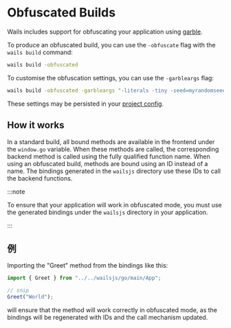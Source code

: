 # Obfuscated Builds

Wails includes support for obfuscating your application using [garble](https://github.com/burrowers/garble).

To produce an obfuscated build, you can use the `-obfuscate` flag with the `wails build` command:

```bash
wails build -obfuscated
```

To customise the obfuscation settings, you can use the `-garbleargs` flag:

```bash
wails build -obfuscated -garbleargs "-literals -tiny -seed=myrandomseed"
```

These settings may be persisted in your [project config](../reference/project-config).

## How it works

In a standard build, all bound methods are available in the frontend under the `window.go` variable. When these methods are called, the corresponding backend method is called using the fully qualified function name. When using an obfuscated build, methods are bound using an ID instead of a name. The bindings generated in the `wailsjs` directory use these IDs to call the backend functions.

:::note

To ensure that your application will work in obfuscated mode, you must use the generated bindings under the `wailsjs` directory in your application.

:::

## 例

Importing the "Greet" method from the bindings like this:

```js
import { Greet } from "../../wailsjs/go/main/App";

// snip
Greet("World");
```

will ensure that the method will work correctly in obfuscated mode, as the bindings will be regenerated with IDs and the call mechanism updated.

